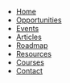 - [Home](/)
- [Opportunities](/opportunities)
- [Events](/events)
- [Articles](/articles)
- [Roadmap](/roadmap)
- [Resources](/resources)
- [Courses](/courses)
- [Contact](/contact)
